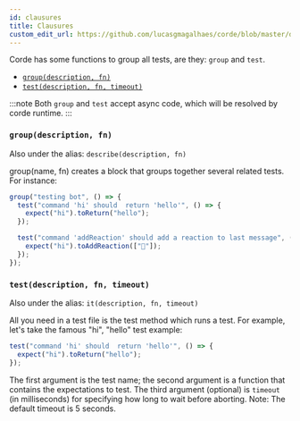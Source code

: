 ```yaml
---
id: clausures
title: Clausures
custom_edit_url: https://github.com/lucasgmagalhaes/corde/blob/master/docs/Clausures.mdx
---
```


Corde has some functions to group all tests, are they: `group` and `test`.

- [`group(description, fn)`](/docs/clausures#groupdescription-fn)
- [`test(description, fn, timeout)`](/docs/clausures#testdescription-fn-timeout)

:::note Both `group` and `test` accept async code, which will be resolved by corde runtime. :::

### `group(description, fn)`

Also under the alias: `describe(description, fn)`

group(name, fn) creates a block that groups together several related tests. For instance:

```typescript
group("testing bot", () => {
  test("command 'hi' should  return 'hello'", () => {
    expect("hi").toReturn("hello");
  });

  test("command 'addReaction' should add a reaction to last message", () => {
    expect("hi").toAddReaction(["🍊"]);
  });
});
```

### `test(description, fn, timeout)`

Also under the alias: `it(description, fn, timeout)`

All you need in a test file is the test method which runs a test. For example, let's take the famous "hi", "hello" test example:

```typescript
test("command 'hi' should  return 'hello'", () => {
  expect("hi").toReturn("hello");
});
```

The first argument is the test name; the second argument is a function that contains the expectations to test. The third argument (optional) is `timeout` (in milliseconds) for specifying how long to wait before aborting. Note: The default timeout is 5 seconds.
